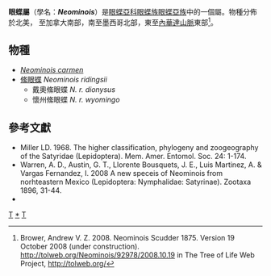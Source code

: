 {{NoteTA|G1=Butterfly}}
{{Automatic Taxobox
| taxon = Neominois
| authority = Scudder, 1875
| image = Neominois ridingsii.jpg
| image_caption = [[絛眼蝶|絛眼蝶]]<br />''Neominois ridingsii''
| type_species = [[絛眼蝶|絛眼蝶]]<br />''Satyrus ridingsii''
| type_species_authority = Edwards, 1865
| subdivision_ranks = 物種
| subdivision = 共2種，詳見正文。
| synonyms = 
}}

'''{{zy|絛|-{zh-cn:tāo;zh-tw:ㄊㄠˉ;zh-hk:tou1;zh-sg:tāo}-}}眼蝶屬'''（學名：'''''Neominois'''''）是[[眼蝶亞科|眼蝶亞科]][[眼蝶族|眼蝶族]][[眼蝶亞族|眼蝶亞族]]中的一個屬。物種分佈於北美， 至加拿大南部，南至墨西哥北部，東至[[內華達山脈|內華達山脈]]東部<ref>Brower, Andrew V. Z. 2008. Neominois Scudder 1875. Version 19 October 2008 (under construction). http://tolweb.org/Neominois/92978/2008.10.19 in The Tree of Life Web Project, http://tolweb.org/</ref>。

== 物種 ==
* ''[[Neominois_carmen|Neominois carmen]]''
* [[絛眼蝶|絛眼蝶]] ''Neominois ridingsii''
** 戴奧絛眼蝶 ''N. r. dionysus''
** 懷州絛眼蝶 ''N. r. wyomingo''
<!--
== 圖集 ==
<gallery>
</gallery>
-->

== 參考文獻 ==
{{reflist}}
* Miller LD. 1968. The higher classification, phylogeny and zoogeography of the Satyridae (Lepidoptera). Mem. Amer. Entomol. Soc. 24: 1-174.
* Warren, A. D., Austin, G. T., Llorente Bousquets, J. E., Luis Martinez, A. & Vargas Fernandez, I. 2008 A new speceis of Neominois from norhteastern Mexico (Lepidoptera: Nymphalidae: Satyrinae). Zootaxa 1896, 31-44.
* {{Cite book | author = 寿建新、周尧、李宇飞 | title = 《世界蝴蝶分類名錄》 | location = 中國 | publisher = 陝西科學技術出版社 | date = 2006年4月1日 | ISBN = 9787536936768 | language= zh-hans }}

{{Commons category| Neominois}}

{{taxonbar}}
[[Category:_1875年描述的分类群|T]]
[[Category:絛眼蝶屬|*]]
[[Category:眼蝶亞族|T]]